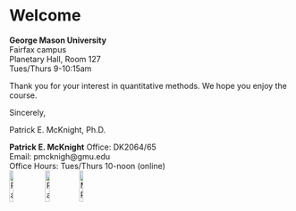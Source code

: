 # Welcome {.unnumbered}

::: {.callout-note title="Course Location & Time" icon=false}
**George Mason University**\
Fairfax campus\
Planetary Hall, Room 127\
Tues/Thurs 9-10:15am
:::

Thank you for your interest in quantitative methods. We hope you enjoy the course.

Sincerely,

Patrick E. McKnight, Ph.D.\

::: {.callout-tip title="Professor" icon=false}
**Patrick E. McKnight** 
Office: DK2064/65\
Email: pmcknigh\@gmu.edu\
Office Hours: Tues/Thurs 10-noon (online)\
[![Patrick's GMU faculty page](GMU_PLogo_4CP.png){width="12%"}](https://psychology.gmu.edu/people/pmcknigh) [![Patrick's personal page](https://d101vc9winf8ln.cloudfront.net/person_images/921/cropped/20130820_123617.jpg?1519905333){width="12%"}](https://www.patrickmcknight.com)[![MRES](MRESlogoV2AM.png){width="12%"}](https://www.mres-gmu.org)
:::
